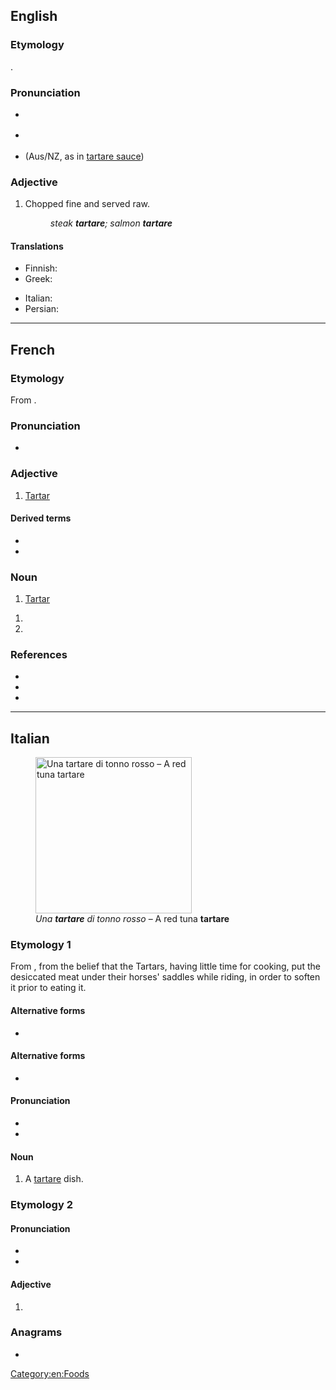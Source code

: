{{also|Tartare}}
==English==
{{wikipedia|steak tartare}}

===Etymology===
{{etyl|fr|en}} {{m|fr|tartare}}.

===Pronunciation===
* {{a|rhotic}} {{IPA|en|/tɑːɹˈtɑːɹ/}}
* {{a|non-rhotic}} {{IPA|en|/tɑːˈtɑː/}}
* (Aus/NZ, as in [[tartare sauce]]) {{IPA|en|/ˈtɑː(ɹ)tɛə(ɹ)/}}

===Adjective===
{{en-adj|-}}

# Chopped fine and served raw.
#: ''steak '''tartare'''; salmon '''tartare'''''

====Translations====
{{trans-top}}
* Finnish: {{t+|fi|tartar}}
* Greek: {{t+|el|ταρτάρ}}
{{trans-mid}}
* Italian: {{t|it|tartar|f}}
* Persian: {{t+|fa|تارتار|tr=târtâr}}
{{trans-bottom}}

[[Category:en:Foods]]

----

==French==

===Etymology===
From {{der|fr|frm|tartar}}.

===Pronunciation===
* {{fr-IPA}}

===Adjective===
{{fr-adj|mf}}

# [[Tartar]] {{gloss|of or relating to the people or culture of Tartars}}

====Derived terms====
* {{l|fr|sauce tartare}}
* {{l|fr|steak tartare}}

===Noun===
{{fr-noun|mf}}

# [[Tartar]] {{gloss|A member of the various tribes and their descendants of Tartary}}

{{fr-noun|m|~}}

# {{short for|it|steak tartare}}
# {{synonym of|fr|tatar|t=[[Tatar]] language}}

===References===
* {{R:fr:Collins}}
* {{R:Reverso}}
* {{R:TLFi}}

{{topics|fr|Foods|Languages}}

----

==Italian==
[[File:Tartare_di_tonno_rosso.jpg|thumb|right|250px|''Una '''tartare''' di tonno rosso'' – A red tuna '''tartare''']]

===Etymology 1===
From {{der|it|fr|tartare||Tartar}}, from the belief that the Tartars, having little time for cooking, put the desiccated meat under their horses' saddles while riding, in order to soften it prior to eating it.

====Alternative forms====
* {{alter|it|tartar}}

====Alternative forms====
* {{alter|it|tartara||Italianized}}

====Pronunciation====
* {{IPA|it|/tarˈtar/|[t̪är̺ˈt̪är̺]}}
* {{hyph|it|tar|tare}}

====Noun====
{{it-noun|f|-}}

# A [[#English|tartare]] dish.
#: {{ux|it|Vorrei una '''tartare''' di tonno, per favore.|inline=1|I'll have a tuna '''tartare''', please.}}

===Etymology 2===
{{nonlemma}}

====Pronunciation====
* {{it-IPA|tàrtare}}
* {{hyphenation|it|tàr|ta|re}}

====Adjective====
{{it-adj-form|f|p}}

# {{adj form of|it|tartaro||f|p}}

===Anagrams===
* {{anagrams|it|atterra|atterrà}}

{{C|it|Foods}}